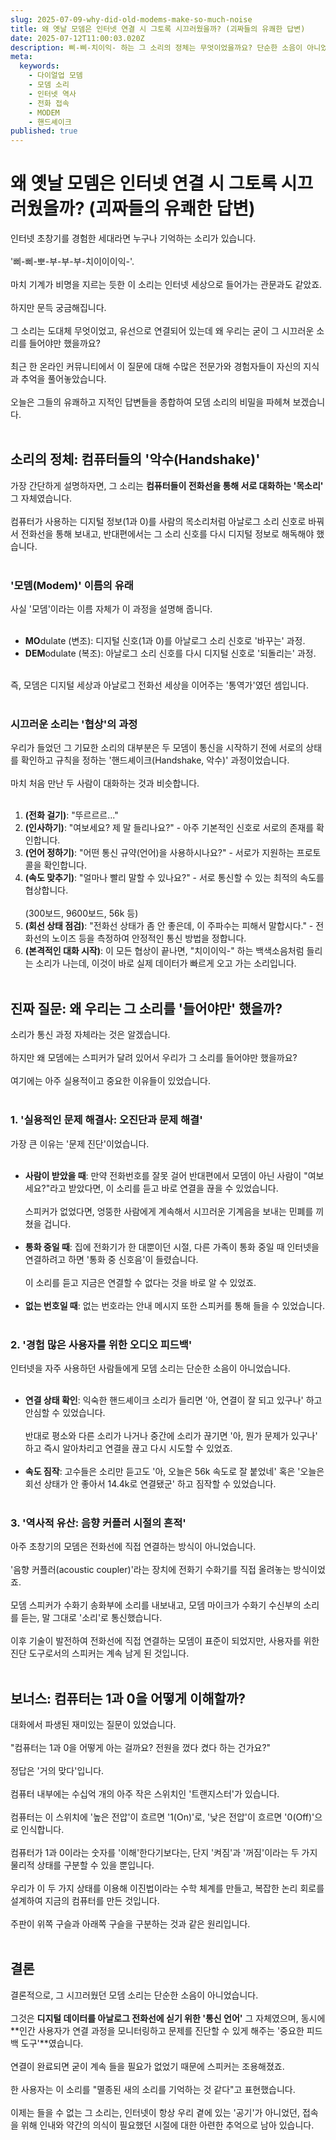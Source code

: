 ```yaml
---
slug: 2025-07-09-why-did-old-modems-make-so-much-noise
title: 왜 옛날 모뎀은 인터넷 연결 시 그토록 시끄러웠을까? (괴짜들의 유쾌한 답변)
date: 2025-07-12T11:00:03.020Z
description: 삐-삐-치이익- 하는 그 소리의 정체는 무엇이었을까요? 단순한 소음이 아니었습니다. 컴퓨터들의 '악수' 과정이자, 사용자를 위한 중요한 진단 도구였던 다이얼업 모뎀 소리의 비밀을 파헤쳐 봅니다.
meta:
  keywords:
    - 다이얼업 모뎀
    - 모뎀 소리
    - 인터넷 역사
    - 전화 접속
    - MODEM
    - 핸드셰이크
published: true
---
```


# 왜 옛날 모뎀은 인터넷 연결 시 그토록 시끄러웠을까? (괴짜들의 유쾌한 답변)

인터넷 초창기를 경험한 세대라면 누구나 기억하는 소리가 있습니다.<br /><br />
'삐-삐-뽀-부-부-부-치이이이익-'.<br /><br />
마치 기계가 비명을 지르는 듯한 이 소리는 인터넷 세상으로 들어가는 관문과도 같았죠.<br /><br />
하지만 문득 궁금해집니다.<br /><br />
그 소리는 도대체 무엇이었고, 유선으로 연결되어 있는데 왜 우리는 굳이 그 시끄러운 소리를 들어야만 했을까요?<br /><br />
최근 한 온라인 커뮤니티에서 이 질문에 대해 수많은 전문가와 경험자들이 자신의 지식과 추억을 풀어놓았습니다.<br /><br />
오늘은 그들의 유쾌하고 지적인 답변들을 종합하여 모뎀 소리의 비밀을 파헤쳐 보겠습니다.<br /><br />

## 소리의 정체: 컴퓨터들의 '악수(Handshake)'<br />

가장 간단하게 설명하자면, 그 소리는 **컴퓨터들이 전화선을 통해 서로 대화하는 '목소리'** 그 자체였습니다.<br /><br />
컴퓨터가 사용하는 디지털 정보(1과 0)를 사람의 목소리처럼 아날로그 소리 신호로 바꿔서 전화선을 통해 보내고, 반대편에서는 그 소리 신호를 다시 디지털 정보로 해독해야 했습니다.<br /><br />

### '모뎀(Modem)' 이름의 유래<br />

사실 '모뎀'이라는 이름 자체가 이 과정을 설명해 줍니다.<br /><br />
-   **MO**dulate (변조): 디지털 신호(1과 0)를 아날로그 소리 신호로 '바꾸는' 과정.<br />
-   **DEM**odulate (복조): 아날로그 소리 신호를 다시 디지털 신호로 '되돌리는' 과정.<br /><br />

즉, 모뎀은 디지털 세상과 아날로그 전화선 세상을 이어주는 '통역가'였던 셈입니다.<br /><br />

### 시끄러운 소리는 '협상'의 과정<br />

우리가 들었던 그 기묘한 소리의 대부분은 두 모뎀이 통신을 시작하기 전에 서로의 상태를 확인하고 규칙을 정하는 '핸드셰이크(Handshake, 악수)' 과정이었습니다.<br /><br />
마치 처음 만난 두 사람이 대화하는 것과 비슷합니다.<br /><br />
1.  **(전화 걸기)**: "뚜르르르..."<br />
2.  **(인사하기)**: "여보세요? 제 말 들리나요?" - 아주 기본적인 신호로 서로의 존재를 확인합니다.<br />
3.  **(언어 정하기)**: "어떤 통신 규약(언어)을 사용하시나요?" - 서로가 지원하는 프로토콜을 확인합니다.<br />
4.  **(속도 맞추기)**: "얼마나 빨리 말할 수 있나요?" - 서로 통신할 수 있는 최적의 속도를 협상합니다.<br /><br />
    (300보드, 9600보드, 56k 등)<br />
5.  **(회선 상태 점검)**: "전화선 상태가 좀 안 좋은데, 이 주파수는 피해서 말합시다." - 전화선의 노이즈 등을 측정하여 안정적인 통신 방법을 정합니다.<br />
6.  **(본격적인 대화 시작)**: 이 모든 협상이 끝나면, "치이이익-" 하는 백색소음처럼 들리는 소리가 나는데, 이것이 바로 실제 데이터가 빠르게 오고 가는 소리입니다.<br /><br />

## 진짜 질문: 왜 우리는 그 소리를 '들어야만' 했을까?<br />

소리가 통신 과정 자체라는 것은 알겠습니다.<br /><br />
하지만 왜 모뎀에는 스피커가 달려 있어서 우리가 그 소리를 들어야만 했을까요?<br /><br />
여기에는 아주 실용적이고 중요한 이유들이 있었습니다.<br /><br />

### 1. '실용적인 문제 해결사: 오진단과 문제 해결'<br />

가장 큰 이유는 '문제 진단'이었습니다.<br /><br />
-   **사람이 받았을 때**: 만약 전화번호를 잘못 걸어 반대편에서 모뎀이 아닌 사람이 "여보세요?"라고 받았다면, 이 소리를 듣고 바로 연결을 끊을 수 있었습니다.<br /><br />
    스피커가 없었다면, 엉뚱한 사람에게 계속해서 시끄러운 기계음을 보내는 민폐를 끼쳤을 겁니다.<br /><br />
-   **통화 중일 때**: 집에 전화기가 한 대뿐이던 시절, 다른 가족이 통화 중일 때 인터넷을 연결하려고 하면 '통화 중 신호음'이 들렸습니다.<br /><br />
    이 소리를 듣고 지금은 연결할 수 없다는 것을 바로 알 수 있었죠.<br /><br />
-   **없는 번호일 때**: 없는 번호라는 안내 메시지 또한 스피커를 통해 들을 수 있었습니다.<br /><br />

### 2. '경험 많은 사용자를 위한 오디오 피드백'<br />

인터넷을 자주 사용하던 사람들에게 모뎀 소리는 단순한 소음이 아니었습니다.<br /><br />
-   **연결 상태 확인**: 익숙한 핸드셰이크 소리가 들리면 '아, 연결이 잘 되고 있구나' 하고 안심할 수 있었습니다.<br /><br />
    반대로 평소와 다른 소리가 나거나 중간에 소리가 끊기면 '아, 뭔가 문제가 있구나' 하고 즉시 알아차리고 연결을 끊고 다시 시도할 수 있었죠.<br /><br />
-   **속도 짐작**: 고수들은 소리만 듣고도 '아, 오늘은 56k 속도로 잘 붙었네' 혹은 '오늘은 회선 상태가 안 좋아서 14.4k로 연결됐군' 하고 짐작할 수 있었습니다.<br /><br />

### 3. '역사적 유산: 음향 커플러 시절의 흔적'<br />

아주 초창기의 모뎀은 전화선에 직접 연결하는 방식이 아니었습니다.<br /><br />
'음향 커플러(acoustic coupler)'라는 장치에 전화기 수화기를 직접 올려놓는 방식이었죠.<br /><br />
모뎀 스피커가 수화기 송화부에 소리를 내보내고, 모뎀 마이크가 수화기 수신부의 소리를 듣는, 말 그대로 '소리'로 통신했습니다.<br /><br />
이후 기술이 발전하여 전화선에 직접 연결하는 모뎀이 표준이 되었지만, 사용자를 위한 진단 도구로서의 스피커는 계속 남게 된 것입니다.<br /><br />

## 보너스: 컴퓨터는 1과 0을 어떻게 이해할까?<br />

대화에서 파생된 재미있는 질문이 있었습니다.<br /><br />
"컴퓨터는 1과 0을 어떻게 아는 걸까요? 전원을 껐다 켰다 하는 건가요?"<br /><br />
정답은 '거의 맞다'입니다.<br /><br />
컴퓨터 내부에는 수십억 개의 아주 작은 스위치인 '트랜지스터'가 있습니다.<br /><br />
컴퓨터는 이 스위치에 '높은 전압'이 흐르면 '1(On)'로, '낮은 전압'이 흐르면 '0(Off)'으로 인식합니다.<br /><br />
컴퓨터가 1과 0이라는 숫자를 '이해'한다기보다는, 단지 '켜짐'과 '꺼짐'이라는 두 가지 물리적 상태를 구분할 수 있을 뿐입니다.<br /><br />
우리가 이 두 가지 상태를 이용해 이진법이라는 수학 체계를 만들고, 복잡한 논리 회로를 설계하여 지금의 컴퓨터를 만든 것입니다.<br /><br />
주판이 위쪽 구슬과 아래쪽 구슬을 구분하는 것과 같은 원리입니다.<br /><br />

## 결론<br />

결론적으로, 그 시끄러웠던 모뎀 소리는 단순한 소음이 아니었습니다.<br /><br />
그것은 **디지털 데이터를 아날로그 전화선에 싣기 위한 '통신 언어'** 그 자체였으며, 동시에 **인간 사용자가 연결 과정을 모니터링하고 문제를 진단할 수 있게 해주는 '중요한 피드백 도구'**였습니다.<br /><br />
연결이 완료되면 굳이 계속 들을 필요가 없었기 때문에 스피커는 조용해졌죠.<br /><br />
한 사용자는 이 소리를 "멸종된 새의 소리를 기억하는 것 같다"고 표현했습니다.<br /><br />
이제는 들을 수 없는 그 소리는, 인터넷이 항상 우리 곁에 있는 '공기'가 아니었던, 접속을 위해 인내와 약간의 의식이 필요했던 시절에 대한 아련한 추억으로 남아 있습니다.<br /><br />

